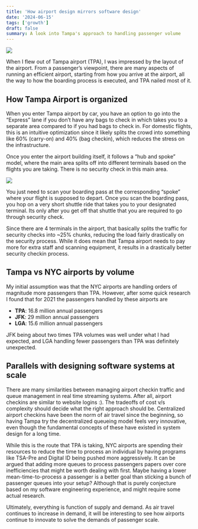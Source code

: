 ```yaml
---
title: 'How airport design mirrors software design'
date: '2024-06-15'
tags: ['growth']
draft: false
summary: A look into Tampa's approach to handling passenger volume
---
```

![](/static/images/airport.jpeg)

When I flew out of Tampa airport (TPA), I was impressed by the layout of the airport. From a passenger’s viewpoint, there are many aspects of running an efficient airport, starting from how you arrive at the airport, all the way to how the boarding process is executed, and TPA nailed most of it. 

## How Tampa Airport is organized

When you enter Tampa airport by car, you have an option to go into the “Express” lane if you don’t have any bags to check in which takes you to a separate area compared to if you had bags to check in. For domestic flights, this is an intuitive optimization since it likely splits the crowd into something like 60% (carry-on) and 40% (bag checkin), which reduces the stress on the infrastructure. 

Once you enter the airport building itself, it follows a “hub and spoke” model, where the main area splits off into different terminals based on the flights you are taking. There is no security check in this main area.

![](/static/images/airport2.png)

You just need to scan your boarding pass at the corresponding “spoke” where your flight is supposed to depart. Once you scan the boarding pass, you hop on a very short shuttle ride that takes you to your designated terminal. Its only after you get off that shuttle that you are required to go through security check. 

Since there are 4 terminals in the airport, that basically splits the traffic for security checks into ~25% chunks, reducing the load fairly drastically on the security process. While it does mean that Tampa airport needs to pay more for extra staff and scanning equipment, it results in a drastically better security checkin process.

## Tampa vs NYC airports by volume

My initial assumption was that the NYC airports are handling orders of magnitude more passengers than TPA. However, after some quick research I found that for 2021 the passengers handled by these airports are 

- **TPA**: 16.8 million annual passengers
- **JFK**: 29 million annual passengers
- **LGA**: 15.6 million annual passengers

JFK being about two times TPA volumes was well under what I had expected, and LGA handling fewer passengers than TPA was definitely unexpected. 

## Parallels with designing software systems at scale

There are many similarities between managing airport checkin traffic and queue management in real time streaming systems. After all, airport checkins are similar to website logins :). The tradeoffs of cost v/s complexity should decide what the right approach should be. Centralized airport checkins have been the norm of air travel since the beginning, so having Tampa try the decentralized queueing model feels very innovative, even though the fundamental concepts of these have existed in system design for a long time.

While this is the route that TPA is taking, NYC airports are spending their resources to reduce the time to process an individual by having programs like TSA-Pre and Digital ID being pushed more aggressively. It can be argued that adding more queues to process passengers papers over core inefficiencies that might be worth dealing with first. Maybe having a lower mean-time-to-process a passenger is a better goal than sticking a bunch of passenger queues into your setup? Although that is purely conjecture based on my software engineering experience, and might require some actual research. 

Ultimately, everything is function of supply and demand. As air travel continues to increase in demand, it will be interesting to see how airports continue to innovate to solve the demands of passenger scale. 